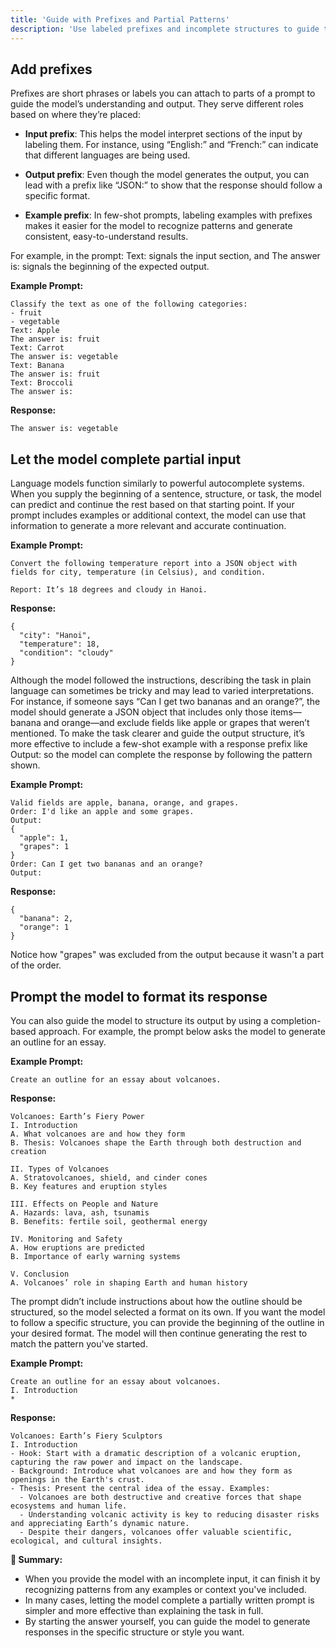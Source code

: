```yaml
---
title: 'Guide with Prefixes and Partial Patterns'
description: 'Use labeled prefixes and incomplete structures to guide the model’s response format and intent.'
---
```


## Add prefixes

Prefixes are short phrases or labels you can attach to parts of a prompt to guide the model’s understanding and output. They serve different roles based on where they’re placed:

- **Input prefix**: This helps the model interpret sections of the input by labeling them. For instance, using “English:” and “French:” can indicate that different languages are being used.

- **Output prefix**: Even though the model generates the output, you can lead with a prefix like “JSON:” to show that the response should follow a specific format.

- **Example prefix**: In few-shot prompts, labeling examples with prefixes makes it easier for the model to recognize patterns and generate consistent, easy-to-understand results.

For example, in the prompt:
Text: signals the input section, and
The answer is: signals the beginning of the expected output.

**Example Prompt:**

```prompt
Classify the text as one of the following categories:
- fruit
- vegetable
Text: Apple
The answer is: fruit
Text: Carrot
The answer is: vegetable
Text: Banana
The answer is: fruit
Text: Broccoli
The answer is:
```

**Response:**

```response
The answer is: vegetable
```

## Let the model complete partial input

Language models function similarly to powerful autocomplete systems. When you supply the beginning of a sentence, structure, or task, the model can predict and continue the rest based on that starting point. If your prompt includes examples or additional context, the model can use that information to generate a more relevant and accurate continuation.

**Example Prompt:**

```prompt
Convert the following temperature report into a JSON object with fields for city, temperature (in Celsius), and condition.

Report: It’s 18 degrees and cloudy in Hanoi.
```

**Response:**

```response
{
  "city": "Hanoi",
  "temperature": 18,
  "condition": "cloudy"
}
```

Although the model followed the instructions, describing the task in plain language can sometimes be tricky and may lead to varied interpretations. For instance, if someone says “Can I get two bananas and an orange?”, the model should generate a JSON object that includes only those items—banana and orange—and exclude fields like apple or grapes that weren’t mentioned. To make the task clearer and guide the output structure, it’s more effective to include a few-shot example with a response prefix like Output: so the model can complete the response by following the pattern shown.

**Example Prompt:**

```prompt
Valid fields are apple, banana, orange, and grapes.
Order: I'd like an apple and some grapes.
Output:
{
  "apple": 1,
  "grapes": 1
}
Order: Can I get two bananas and an orange?
Output:
```

**Response:**

```response
{
  "banana": 2,
  "orange": 1
}
```

Notice how "grapes" was excluded from the output because it wasn't a part of the order.

## **Prompt the model to format its response**

You can also guide the model to structure its output by using a completion-based approach. For example, the prompt below asks the model to generate an outline for an essay.

**Example Prompt:**

```prompt
Create an outline for an essay about volcanoes.
```

**Response:**

```response
Volcanoes: Earth’s Fiery Power
I. Introduction
A. What volcanoes are and how they form
B. Thesis: Volcanoes shape the Earth through both destruction and creation

II. Types of Volcanoes
A. Stratovolcanoes, shield, and cinder cones
B. Key features and eruption styles

III. Effects on People and Nature
A. Hazards: lava, ash, tsunamis
B. Benefits: fertile soil, geothermal energy

IV. Monitoring and Safety
A. How eruptions are predicted
B. Importance of early warning systems

V. Conclusion
A. Volcanoes’ role in shaping Earth and human history
```

The prompt didn’t include instructions about how the outline should be structured, so the model selected a format on its own. If you want the model to follow a specific structure, you can provide the beginning of the outline in your desired format. The model will then continue generating the rest to match the pattern you've started.

**Example Prompt:**

```prompt
Create an outline for an essay about volcanoes.
I. Introduction
*
```

**Response:**

```response
Volcanoes: Earth’s Fiery Sculptors
I. Introduction
- Hook: Start with a dramatic description of a volcanic eruption, capturing the raw power and impact on the landscape.
- Background: Introduce what volcanoes are and how they form as openings in the Earth's crust.
- Thesis: Present the central idea of the essay. Examples:
  - Volcanoes are both destructive and creative forces that shape ecosystems and human life.
  - Understanding volcanic activity is key to reducing disaster risks and appreciating Earth’s dynamic nature.
  - Despite their dangers, volcanoes offer valuable scientific, ecological, and cultural insights.
```

**📝 Summary:**

- When you provide the model with an incomplete input, it can finish it by recognizing patterns from any examples or context you've included.
- In many cases, letting the model complete a partially written prompt is simpler and more effective than explaining the task in full.
- By starting the answer yourself, you can guide the model to generate responses in the specific structure or style you want.
